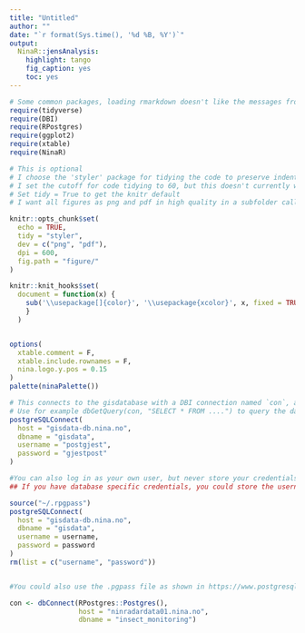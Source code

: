 ```yaml
---
title: "Untitled"
author: ""
date: "`r format(Sys.time(), '%d %B, %Y')`"
output: 
  NinaR::jensAnalysis:
    highlight: tango
    fig_caption: yes
    toc: yes
---
```



```r
# Some common packages, loading rmarkdown doesn't like the messages from tidyverse, so we don't include this in the document'
require(tidyverse)
require(DBI)
require(RPostgres)
require(ggplot2)
require(xtable)
require(NinaR)
```


```r
# This is optional
# I choose the 'styler' package for tidying the code to preserve indentations
# I set the cutoff for code tidying to 60, but this doesn't currently work with styler.
# Set tidy = True to get the knitr default
# I want all figures as png and pdf in high quality in a subfolder called figure

knitr::opts_chunk$set(
  echo = TRUE,
  tidy = "styler",
  dev = c("png", "pdf"),
  dpi = 600,
  fig.path = "figure/"
)

knitr::knit_hooks$set(
  document = function(x) {
    sub('\\usepackage[]{color}', '\\usepackage{xcolor}', x, fixed = TRUE)
    }
  )


options(
  xtable.comment = F,
  xtable.include.rownames = F,
  nina.logo.y.pos = 0.15
)
palette(ninaPalette())
```



```r
# This connects to the gisdatabase with a DBI connection named `con`, as the guest user. 
# Use for example dbGetQuery(con, "SELECT * FROM ....") to query the database
postgreSQLConnect(
  host = "gisdata-db.nina.no",
  dbname = "gisdata",
  username = "postgjest",
  password = "gjestpost"
)
```


```r
#You can also log in as your own user, but never store your credentials in a script!
## If you have database specific credentials, you could store the username and passwords in a file in your home folder, which you set up so that only you can read (chmod 600 ~/filename).

source("~/.rpgpass")
postgreSQLConnect(
  host = "gisdata-db.nina.no",
  dbname = "gisdata",
  username = username,
  password = password
)
rm(list = c("username", "password"))


#You could also use the .pgpass file as shown in https://www.postgresql.org/docs/current/libpq-pgpass.html. Then you don't have to provide your credentials at all. gisdata-db.nina.no doesn't sync it's credentials to the Windows password servers yet though, so this only works (for me) with other databases. 

con <- dbConnect(RPostgres::Postgres(),
                 host = "ninradardata01.nina.no",
                 dbname = "insect_monitoring")

```
